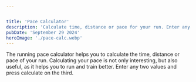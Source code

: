 ```yaml
---


title: 'Pace Calculator'
description: 'Calculate time, distance or pace for your run. Enter any two values to calculate the 3rd.'
pubDate: 'September 29 2024'
heroImage: './pace-calc.webp'
---
```



The running pace calculator helps you to calculate the time, distance or pace of your run. Calculating your pace is not only interesting, but also useful, as it helps you to run and train better. Enter any two values and press calculate on the third.

<PaceCalculator client:idle />